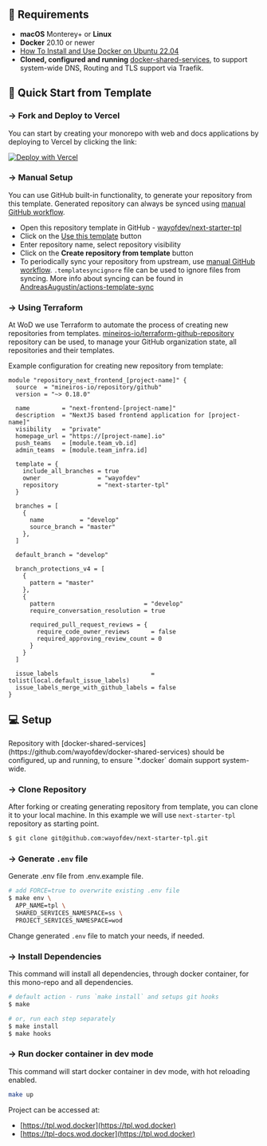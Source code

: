 
## 🚩 Requirements

- **macOS** Monterey+ or **Linux**
- **Docker** 20.10 or newer
- [How To Install and Use Docker on Ubuntu 22.04](https://www.digitalocean.com/community/tutorials/how-to-install-and-use-docker-on-ubuntu-22-04)
- **Cloned, configured and running** [docker-shared-services](https://github.com/wayofdev/docker-shared-services), to support system-wide DNS, Routing and TLS support via Traefik.

## 💨 Quick Start from Template

### → Fork and Deploy to Vercel

You can start by creating your monorepo with web and docs applications by deploying to Vercel by clicking the link:

[![Deploy with Vercel](https://vercel.com/button)](https://vercel.com/new/clone?repository-url=https%3A%2F%2Fgithub.com%2Fwayofdev%2Fnext-starter-tpl%2Ftree%2Fmaster)

### → Manual Setup

You can use GitHub built-in functionality, to generate your repository from this template. Generated repository can always be synced using [manual GitHub workflow](https://github.com/wayofdev/next-starter-tpl/blob/master/.github/workflows/sync-from-tpl.yml).

- Open this repository template in GitHub - [wayofdev/next-starter-tpl](https://github.com/wayofdev/next-starter-tpl)
- Click on the [Use this template](https://github.com/wayofdev/next-starter-tpl/generate) button
- Enter repository name, select repository visibility
- Click on the **Create repository from template** button
- To periodically sync your repository from upstream, use [manual GitHub workflow](https://github.com/wayofdev/next-starter-tpl/actions/workflows/sync-from-tpl.yml). `.templatesyncignore` file can be used to ignore files from syncing. More info about syncing can be found in [AndreasAugustin/actions-template-sync](https://github.com/AndreasAugustin/actions-template-sync)

### → Using Terraform

At WoD we use Terraform to automate the process of creating new repositories from templates. [mineiros-io/terraform-github-repository](https://github.com/mineiros-io/terraform-github-repositor) repository can be used, to manage your GitHub organization state, all repositories and their templates.

Example configuration for creating new repository from template:

```hcl filename="repos-frontend.tf"
module "repository_next_frontend_[project-name]" {
  source  = "mineiros-io/repository/github"
  version = "~> 0.18.0"

  name         = "next-frontend-[project-name]"
  description  = "NextJS based frontend application for [project-name]"
  visibility   = "private"
  homepage_url = "https://[project-name].io"
  push_teams   = [module.team_vb.id]
  admin_teams  = [module.team_infra.id]

  template = {
    include_all_branches = true
    owner                = "wayofdev"
    repository           = "next-starter-tpl"
  }

  branches = [
    {
      name          = "develop"
      source_branch = "master"
    },
  ]

  default_branch = "develop"

  branch_protections_v4 = [
    {
      pattern = "master"
    },
    {
      pattern                         = "develop"
      require_conversation_resolution = true

      required_pull_request_reviews = {
        require_code_owner_reviews      = false
        required_approving_review_count = 0
      }
    }
  ]

  issue_labels                          = tolist(local.default_issue_labels)
  issue_labels_merge_with_github_labels = false
}
```

## 💻 Setup

<Callout type="warning">
  Repository with [docker-shared-services](https://github.com/wayofdev/docker-shared-services)
  should be configured, up and running, to ensure `*.docker` domain support system-wide.
</Callout>

<div className="steps-container">

### → Clone Repository

After forking or creating generating repository from template, you can clone it to your local machine. In this example we will use `next-starter-tpl` repository as starting point.

```bash
$ git clone git@github.com:wayofdev/next-starter-tpl.git
```

### → Generate `.env` file

Generate .env file from .env.example file.

```bash
# add FORCE=true to overwrite existing .env file
$ make env \
  APP_NAME=tpl \
  SHARED_SERVICES_NAMESPACE=ss \
  PROJECT_SERVICES_NAMESPACE=wod
```

Change generated `.env` file to match your needs, if needed.

### → Install Dependencies

This command will install all dependencies, through docker container, for this mono-repo and all dependencies.

```bash
# default action - runs `make install` and setups git hooks
$ make

# or, run each step separately
$ make install
$ make hooks
```

### → Run docker container in dev mode

This command will start docker container in dev mode, with hot reloading enabled.

```bash
make up
```

Project can be accessed at:

- [https://tpl.wod.docker](https://tpl.wod.docker)
- [https://tpl-docs.wod.docker](https://tpl.wod.docker)

</div>
